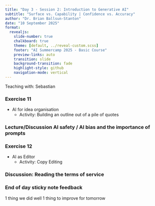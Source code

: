 ```yaml
---
title: "Day 3 - Session 2: Introduction to Generative AI"
subtitle: "Surface vs. Capability | Confidence vs. Accuracy"
author: "Dr. Brian Ballsun-Stanton"
date: "10 September 2025"
format:
  revealjs:
    slide-number: true
    chalkboard: true
    theme: [default, ../reveal-custom.scss]
    footer: "AI Summercamp 2025 - Basic Course"
    preview-links: auto
    transition: slide
    background-transition: fade
    highlight-style: github
    navigation-mode: vertical
---
```

Teaching with: Sebastian


### Exercise 11 

  * AI for idea organisation  
    * Activity: Building an outline out of a pile of quotes  

### Lecture/Discussion AI safety / AI bias and the importance of prompts  


### Exercise 12

  * AI as Editor  
    * Activity: Copy Editing  

### Discussion: Reading the terms of service

### End of day sticky note feedback
1 thing we did well
1 thing to improve for tomorrow